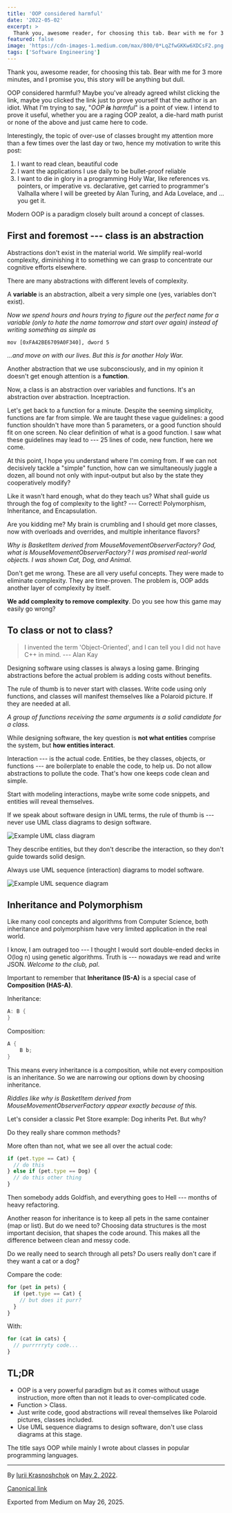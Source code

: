 ```yaml
---
title: 'OOP considered harmful'
date: '2022-05-02'
excerpt: >
  Thank you, awesome reader, for choosing this tab. Bear with me for 3 more minutes, and I promise you, this story will be anything but dull.
featured: false
image: 'https://cdn-images-1.medium.com/max/800/0*LqZfwGKKw6XDCsF2.png'
tags: ['Software Engineering']
---
```


Thank you, awesome reader, for choosing this tab. Bear with me for 3 more minutes, and I promise you, this story will be anything but dull.

OOP considered harmful? Maybe you've already agreed whilst clicking the link, maybe you clicked the link just to prove yourself that the author is an idiot. What I'm trying to say, "_OOP_ **_is_** _harmful_" is a point of view. I intend to prove it useful, whether you are a raging OOP zealot, a die-hard math purist or none of the above and just came here to code.

Interestingly, the topic of over-use of classes brought my attention more than a few times over the last day or two, hence my motivation to write this post:

1. I want to read clean, beautiful code
2. I want the applications I use daily to be bullet-proof reliable
3. I want to die in glory in a programming Holy War, like references vs. pointers, or imperative vs. declarative, get carried to programmer's Valhalla where I will be greeted by Alan Turing, and Ada Lovelace, and ... you get it.

Modern OOP is a paradigm closely built around a concept of classes.

## First and foremost --- class is an abstraction

Abstractions don't exist in the material world. We simplify real-world complexity, diminishing it to something we can grasp to concentrate our cognitive efforts elsewhere.

There are many abstractions with different levels of complexity.

A **variable** is an abstraction, albeit a very simple one (yes, variables don't exist).

_Now we spend hours and hours trying to figure out the perfect name for a variable (only to hate the name tomorrow and start over again) instead of writing something as simple as_

```assembly
mov [0xFA42BE6709A0F340], dword 5
```

_...and move on with our lives. But this is for another Holy War._

Another abstraction that we use subconsciously, and in my opinion it doesn't get enough attention is a **function**.

Now, a class is an abstraction over variables and functions. It's an abstraction over abstraction. Inceptraction.

Let's get back to a function for a minute. Despite the seeming simplicity, functions are far from simple. We are taught these vague guidelines: a good function shouldn't have more than 5 parameters, or a good function should fit on one screen. No clear definition of what is a good function. I saw what these guidelines may lead to --- 25 lines of code, new function, here we come.

At this point, I hope you understand where I'm coming from. If we can not decisively tackle a "simple" function, how can we simultaneously juggle a dozen, all bound not only with input-output but also by the state they cooperatively modify?

Like it wasn't hard enough, what do they teach us? What shall guide us through the fog of complexity to the light? --- Correct! Polymorphism, Inheritance, and Encapsulation.

Are you kidding me? My brain is crumbling and I should get more classes, now with overloads and overrides, and multiple inheritance flavors?

_Why is BasketItem derived from MouseMovementObserverFactory? God, what is MouseMovementObserverFactory? I was promised real-world objects. I was shown Cat, Dog, and Animal._

Don't get me wrong. These are all very useful concepts. They were made to eliminate complexity. They are time-proven. The problem is, OOP adds another layer of complexity by itself.

**We add complexity to remove complexity**. Do you see how this game may easily go wrong?

## To class or not to class?

> I invented the term 'Object-Oriented', and I can tell you I did not have C++ in mind. --- Alan Kay

Designing software using classes is always a losing game. Bringing abstractions before the actual problem is adding costs without benefits.

The rule of thumb is to never start with classes. Write code using only functions, and classes will manifest themselves like a Polaroid picture. If they are needed at all.

_A group of functions receiving the same arguments is a solid candidate for a class._

While designing software, the key question is **not what entities** comprise the system, but **how entities interact**.

Interaction --- is the actual code. Entities, be they classes, objects, or functions --- are boilerplate to enable the code, to help us. Do not allow abstractions to pollute the code. That's how one keeps code clean and simple.

Start with modeling interactions, maybe write some code snippets, and entities will reveal themselves.

If we speak about software design in UML terms, the rule of thumb is --- never use UML class diagrams to design software.

![Example UML class diagram](https://cdn-images-1.medium.com/max/800/0*LqZfwGKKw6XDCsF2.png)

They describe entities, but they don't describe the interaction, so they don't guide towards solid design.

Always use UML sequence (interaction) diagrams to model software.

![Example UML sequence diagram](https://cdn-images-1.medium.com/max/800/0*0ruSLR0OgEiyM2YN.png)

## Inheritance and Polymorphism

Like many cool concepts and algorithms from Computer Science, both inheritance and polymorphism have very limited application in the real world.

I know, I am outraged too --- I thought I would sort double-ended decks in O(log n) using genetic algorithms. Truth is --- nowadays we read and write JSON. _Welcome to the club, pal_.

Important to remember that **Inheritance (IS-A)** is a special case of **Composition (HAS-A)**.

Inheritance:

```cpp
A: B {
}
```

Composition:

```cpp
A {
    B b;
}
```

This means every inheritance is a composition, while not every composition is an inheritance. So we are narrowing our options down by choosing inheritance.

_Riddles like why is BasketItem derived from MouseMovementObserverFactory appear exactly because of this._

Let's consider a classic Pet Store example: Dog inherits Pet. But why?

Do they really share common methods?

More often than not, what we see all over the actual code:

```javascript
if (pet.type == Cat) {
  // do this
} else if (pet.type == Dog) {
  // do this other thing
}
```

Then somebody adds Goldfish, and everything goes to Hell --- months of heavy refactoring.

Another reason for inheritance is to keep all pets in the same container (map or list). But do we need to? Choosing data structures is the most important decision, that shapes the code around. This makes all the difference between clean and messy code.

Do we really need to search through all pets? Do users really don't care if they want a cat or a dog?

Compare the code:

```javascript
for (pet in pets) {
  if (pet.type == Cat) {
    // but does it purr?
  }
}
```

With:

```javascript
for (cat in cats) {
  // purrrrryty code...
}
```

## TL;DR

- OOP is a very powerful paradigm but as it comes without usage instruction, more often than not it leads to over-complicated code.
- Function > Class.
- Just write code, good abstractions will reveal themselves like Polaroid pictures, classes included.
- Use UML sequence diagrams to design software, don't use class diagrams at this stage.

The title says OOP while mainly I wrote about classes in popular programming languages.

---

By [Iurii Krasnoshchok](https://medium.com/@aka.rider) on [May 2, 2022](https://medium.com/p/68e2aa136ff9).

[Canonical link](https://medium.com/@aka.rider/oop-considered-harmful-68e2aa136ff9)

Exported from Medium on May 26, 2025.
